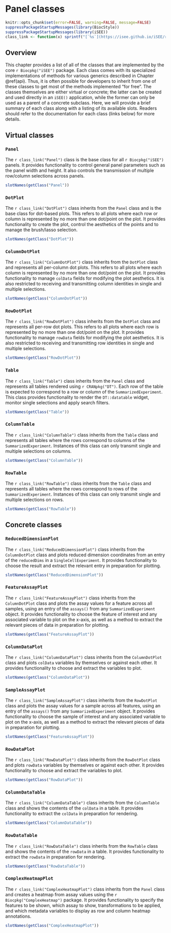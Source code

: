# Panel classes {#panels}

```r
knitr::opts_chunk$set(error=FALSE, warning=FALSE, message=FALSE)
suppressPackageStartupMessages(library(BiocStyle))
suppressPackageStartupMessages(library(iSEE))
class_link <- function(x) sprintf("[`%s`](https://isee.github.io/iSEE/reference/%s-class.html)", x, x)
```

## Overview

This chapter provides a list of all of the classes that are implemented by the core `r Biocpkg("iSEE")` package.
Each class comes with its specialized implementations of methods for various generics described in Chapter \@ref(api).
Thus, it is often possible for developers to inherit from one of these classes to get most of the methods implemented "for free".
The classes themselves are either virtual or concrete; the latter can be created and used directly in an `iSEE()` application, while the former can only be used as a parent of a concrete subclass.
Here, we will provide a brief summary of each class along with a listing of its available slots.
Readers should refer to the documentation for each class (links below) for more details.

## Virtual classes

### `Panel` 

The `r class_link("Panel")` class is the base class for all `r Biocpkg("iSEE")` panels.
It provides functionality to control general panel parameters such as the panel width and height.
It also controls the transmission of multiple row/column selections across panels.

```r
slotNames(getClass("Panel"))
```

### `DotPlot`

The `r class_link("DotPlot")` class inherits from the `Panel` class and is the base class for dot-based plots.
This refers to all plots where each row or column is represented by no more than one dot/point on the plot.
It provides functionality to create the plot, control the aesthetics of the points and to manage the brush/lasso selection.

```r
slotNames(getClass("DotPlot"))
```

### `ColumnDotPlot`

The `r class_link("ColumnDotPlot")` class inherits from the `DotPlot` class and represents all per-column dot plots.
This refers to all plots where each column is represented by no more than one dot/point on the plot.
It provides functionality to manage `colData` fields for modifying the plot aesthetics.
It is also restricted to receiving and transmitting column identities in single and multiple selections.

```r
slotNames(getClass("ColumnDotPlot"))
```

### `RowDotPlot`

The `r class_link("RowDotPlot")` class inherits from the `DotPlot` class and represents all per-row dot plots.
This refers to all plots where each row is represented by no more than one dot/point on the plot.
It provides functionality to manage `rowData` fields for modifying the plot aesthetics.
It is also restricted to receiving and transmitting row identities in single and multiple selections.

```r
slotNames(getClass("RowDotPlot"))
```

### `Table`

The `r class_link("Table")` class inherits from the `Panel` class and represents all tables rendered using `r CRANpkg("DT")`.
Each row of the table is expected to correspond to a row or column of the `SummarizedExperiment`.
This class provides functionality to render the `DT::datatable` widget, monitor single selections and apply search filters.

```r
slotNames(getClass("Table"))
```

### `ColumnTable`

The `r class_link("ColumnTable")` class inherits from the `Table` class and represents all tables where the rows correspond to columns of the `SummarizedExperiment`.
Instances of this class can only transmit single and multiple selections on columns.

```r
slotNames(getClass("ColumnTable"))
```

### `RowTable`

The `r class_link("RowTable")` class inherits from the `Table` class and represents all tables where the rows correspond to rows of the `SummarizedExperiment`.
Instances of this class can only transmit single and multiple selections on rows.

```r
slotNames(getClass("RowTable"))
```

## Concrete classes

### `ReducedDimensionPlot`

The `r class_link("ReducedDimensionPlot")` class inherits from the `ColumnDotPlot` class and plots reduced dimension coordinates from an entry of the `reducedDims` in a `SingleCellExperiment`.
It provides functionality to choose the result and extract the relevant entry in preparation for plotting.

```r
slotNames(getClass("ReducedDimensionPlot"))
```

### `FeatureAssayPlot`

The `r class_link("FeatureAssayPlot")` class inherits from the `ColumnDotPlot` class and plots the assay values for a feature across all samples, using an entry of the `assays()` from any `SummarizedExperiment` object.
It provides functionality to choose the feature of interest and any associated variable to plot on the x-axis, as well as a method to extract the relevant pieces of data in preparation for plotting.

```r
slotNames(getClass("FeatureAssayPlot"))
```

### `ColumnDataPlot`

The `r class_link("ColumnDataPlot")` class inherits from the `ColumnDotPlot` class and plots `colData` variables by themselves or against each other.
It provides functionality to choose and extract the variables to plot.

```r
slotNames(getClass("ColumnDataPlot"))
```

### `SampleAssayPlot`

The `r class_link("SampleAssayPlot")` class inherits from the `RowDotPlot` class and plots the assay values for a sample across all features, using an entry of the `assays()` from any `SummarizedExperiment` object.
It provides functionality to choose the sample of interest and any associated variable to plot on the x-axis, as well as a method to extract the relevant pieces of data in preparation for plotting.

```r
slotNames(getClass("FeatureAssayPlot"))
```

### `RowDataPlot`

The `r class_link("RowDataPlot")` class inherits from the `RowDotPlot` class and plots `rowData` variables by themselves or against each other.
It provides functionality to choose and extract the variables to plot.

```r
slotNames(getClass("RowDataPlot"))
```

### `ColumnDataTable`

The `r class_link("ColumnDataTable")` class inherits from the `ColumnTable` class and shows the contents of the `colData` in a table.
It provides functionality to extract the `colData` in preparation for rendering.

```r
slotNames(getClass("ColumnDataTable"))
```

### `RowDataTable`

The `r class_link("RowDataTable")` class inherits from the `RowTable` class and shows the contents of the `rowData` in a table.
It provides functionality to extract the `rowData` in preparation for rendering.

```r
slotNames(getClass("RowDataTable"))
```

### `ComplexHeatmapPlot`

The `r class_link("ComplexHeatmapPlot")` class inherits from the `Panel` class and creates a heatmap from assay values using the `r Biocpkg("ComplexHeatmap")` package.
It provides functionality to specify the features to be shown, which assay to show, transformations to be applied, and which metadata variables to display as row and column heatmap annotations.

```r
slotNames(getClass("ComplexHeatmapPlot"))
```
